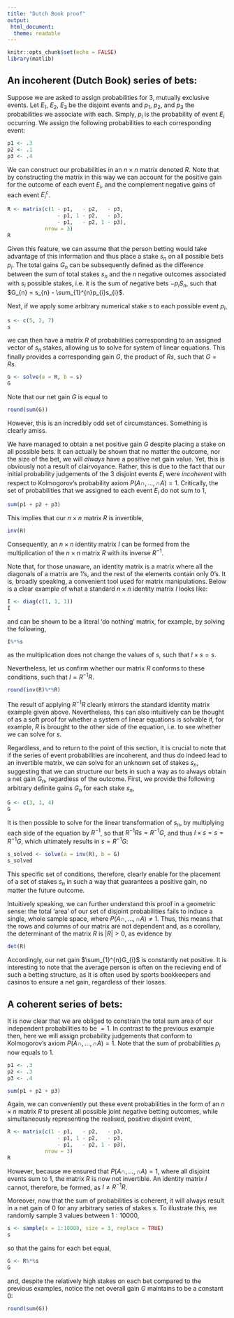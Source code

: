 ```yaml
---
title: "Dutch Book proof"
output:
 html_document:
  theme: readable
---
```


```r
knitr::opts_chunk$set(echo = FALSE)
library(matlib)
```

##  An incoherent (Dutch Book) series of bets:
Suppose we are asked to assign probabilities for $3$, mutually exclusive events. Let $E_{1}$, $E_{2}$, $E_{3}$ be the disjoint events and $p_{1}$, $p_{2}$, and $p_3$ the probabilities we associate with each. Simply, $p_{i}$ is the probability of event $E_{i}$ occurring. We assign the following probabilities to each corresponding event:
```r
p1 <- .3
p2 <- .1
p3 <- .4
```

We can construct our probabilities in an $n\times n$ matrix denoted $R$. Note that by constructing the matrix in this way we can account for the positive gain for the outcome of each event $E_{i}$, and the complement negative gains of each event $E_{i}^{c}$.
```r
R <- matrix(c(1 - p1,   - p2,   - p3,
                - p1, 1 - p2,   - p3,
                - p1,   - p2, 1 - p3), 
            nrow = 3)
R
```
Given this feature, we can assume that the person betting would take advantage of this information and thus place a stake $s_{n}$ on all possible bets $p_{i}$. The total gains $G_{n}$ can be subsequently defined as the difference between the sum of total stakes $s_{n}$ and the $n$ negative outcomes associated with $s_{i}$ possible stakes, i.e. it is the sum of negative bets $-p_{i}S_{n}$, such that $G_{n} = s_{n} - \sum_{1}^{n}p_{i}s_{i}$.

Next, if we apply some arbitrary numerical stake $s$ to each possible event $p_{i}$,
```r
s <- c(5, 2, 7)
s
```
we can then have a matrix $R$ of probabilities corresponding to an assigned vector of $s_{n}$ stakes, allowing us to solve for system of linear equations. This finally provides a corresponding gain $G$, the product of $Rs$, such that $G = Rs$.
```r
G <- solve(a = R, b = s)
G
```
Note that our net gain $G$ is equal to
```r
round(sum(G))
```
However, this is an incredibly odd set of circumstances. Something is clearly amiss.

We have managed to obtain a net positive gain $G$ despite placing a stake on all possible bets. It can actually be shown that no matter the outcome, nor the size of the bet, we will _always_ have a positive net gain value. Yet, this is obviously not a result of clairvoyance. Rather, this is due to the fact that our initial probability judgements of the $3$ disjoint events $E_{i}$ were _incoherent_ with respect to Kolmogorov’s probability axiom $P(A\cap, ...,\cap A) = 1$. Critically, the set of probabilities that we assigned to each event $E_{i}$ do not sum to $1$,
```r
sum(p1 + p2 + p3)
```
This implies that our $n\times n$ matrix $R$ is invertible,
```r
inv(R)
```
Consequently, an $n\times n$ identity matrix $I$ can be formed from the multiplication of the $n\times n$ matrix $R$ with its inverse $R^{-1}$.

Note that, for those unaware, an identity matrix is a matrix where all the diagonals of a matrix are $1$'s, and the rest of the elements contain only $0$'s. It is, broadly speaking, a convenient tool used for matrix manipulations. Below is a clear example of what a standard $n\times n$ identity matrix $I$ looks like:
```r
I <- diag(c(1, 1, 1))
I
```
and can be shown to be a literal 'do nothing' matrix, for example, by solving the following,
```r
I%*%s
```
as the multiplication does not change the values of $s$, such that $I\times s = s$.

Nevertheless, let us confirm whether our matrix $R$ conforms to these conditions, such that $I = R^{-1}R$.
```r
round(inv(R)%*%R)
```
The result of applying $R^{-1}R$ clearly mirrors the standard identity matrix example given above. Nevertheless, this can also intuitively can be thought of as a soft proof for whether a system of linear equations is solvable if, for example, $R$ is brought to the other side of the equation, i.e. to see whether we can solve for $s$. 

Regardless, and to return to the point of this section, it is crucial to note that if the series of event probabilities are incoherent, and thus do indeed lead to an invertible matrix, we can solve for an unknown set of stakes $s_{n}$, suggesting that we can structure our bets in such a way as to always obtain a net gain $G_{n}$, regardless of the outcome. First, we provide the following arbitrary definite gains $G_{n}$ for each stake $s_{n}$,
```r
G <- c(3, 1, 4)
G
```
It is then possible to solve for the linear transformation of $s_{n}$, by multiplying each side of the equation by $R^{-1}$, so that $R^{-1}Rs=R^{-1}G$, and thus $I\times s = s =R^{-1}G$, which ultimately results in $s = R^{-1}G$:
```r
s_solved <- solve(a = inv(R), b = G)
s_solved
```
This specific set of conditions, therefore, clearly enable for the placement of a set of stakes $s_{n}$ in such a way that guarantees a positive gain, no matter the future outcome.

Intuitively speaking, we can further understand this proof in a geometric sense: the total 'area' of our set of disjoint probabilities fails to induce a single, whole sample space, where $P(A\cap, ...,\cap A) \neq 1$. Thus, this means that the rows and columns of our matrix are not dependent and, as a corollary, the determinant of the matrix $R$ is $|{R}| > 0$, as evidence by
```r
det(R)
```
Accordingly, our net gain $\sum_{1}^{n}G_{i}$ is constantly net positive. It is interesting to note that the average person is often on the recieving end of such a betting structure, as it is often used by sports bookkeepers and casinos to ensure a net gain, regardless of their losses. 

## A coherent series of bets:
It is now clear that we are obliged to constrain the total sum area of our independent probabilities to be $= 1$. In contrast to the previous example then, here we will assign probability judgements that conform to Kolmogorov's axiom $P(A\cap, ...,\cap A) = 1$. Note that the sum of probabilities $p_{i}$ now equals to $1$.
```r
p1 <- .3
p2 <- .3
p3 <- .4

sum(p1 + p2 + p3)
```

Again, we can conveniently put these event probabilities in the form of an $n\times n$ matrix $R$ to present all possible joint negative betting outcomes, while simultaneously representing the realised, positive disjoint event,
```r
R <- matrix(c(1 - p1,   - p2,   - p3,
                - p1, 1 - p2,   - p3,
                - p1,   - p2, 1 - p3), 
            nrow = 3)
R
```
However, because we ensured that $P(A\cap, ...,\cap A) = 1$, where all disjoint events sum to $1$, the matrix $R$ is now not invertible. An identity matrix $I$ cannot, therefore, be formed, as $I \ne R^{-1}R$.

Moreover, now that the sum of probabilities is coherent, it will always result in a net gain of $0$ for any arbitrary series of stakes $s$. To illustrate this, we randomly sample $3$ values between $1:10000$,
```r
s <- sample(x = 1:10000, size = 3, replace = TRUE)
s
```
so that the gains for each bet equal,
```r
G <- R%*%s
G
```
and, despite the relatively high stakes on each bet compared to the previous examples, notice the net overall gain $G$ maintains to be a constant $0$:
```r
round(sum(G))
```
